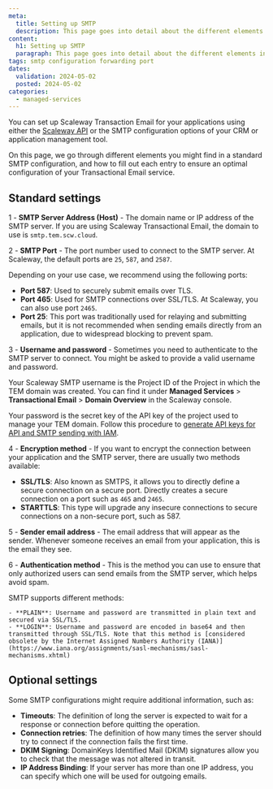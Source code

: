 ```yaml
---
meta:
  title: Setting up SMTP
  description: This page goes into detail about the different elements in a standard SMTP configuration, and how to fill out each entry to ensure an optimal configuration of Transactional Email services.
content:
  h1: Setting up SMTP
  paragraph: This page goes into detail about the different elements in a standard SMTP configuration, and how to fill out each entry to ensure an optimal configuration of Transactional Email services.
tags: smtp configuration forwarding port
dates:
  validation: 2024-05-02
  posted: 2024-05-02
categories:
  - managed-services
---
```


You can set up Scaleway Transaction Email for your applications using either the [Scaleway API](https://www.scaleway.com/en/developers/api/transactional-email/) or the SMTP configuration options of your CRM or application management tool.

On this page, we go through different elements you might find in a standard SMTP configuration, and how to fill out each entry to ensure an optimal configuration of your Transactional Email service.

## Standard settings

1 - **SMTP Server Address (Host)** - The domain name or IP address of the SMTP server. If you are using Scaleway Transactional Email, the domain to use is `smtp.tem.scw.cloud`.

2 - **SMTP Port** - The port number used to connect to the SMTP server. At Scaleway, the default ports are `25`, `587`, and `2587`.

  Depending on your use case, we recommend using the following ports:

   - **Port 587**: Used to securely submit emails over TLS.
   - **Port 465**: Used for SMTP connections over SSL/TLS. At Scaleway, you can also use port `2465`.
   - **Port 25**: This port was traditionally used for relaying and submitting emails, but it is not recommended when sending emails directly from an application, due to widespread blocking to prevent spam.

3 - **Username and password** - Sometimes you need to authenticate to the SMTP server to connect. You might be asked to provide a valid username and password.

Your Scaleway SMTP username is the Project ID of the Project in which the TEM domain was created. You can find it under **Managed Services** > **Transactional Email** > **Domain Overview** in the Scaleway console.

Your password is the secret key of the API key of the project used to manage your TEM domain. Follow this procedure to [generate API keys for API and SMTP sending with IAM](https://www.scaleway.com/en/docs/managed-services/transactional-email/how-to/generate-api-keys-for-tem-with-iam/).

4 - **Encryption method** - If you want to encrypt the connection between your application and the SMTP server, there are usually two methods available:

   - **SSL/TLS**: Also known as SMTPS, it allows you to directly define a secure connection on a secure port. Directly creates a secure connection on a port such as `465` and `2465`.
   - **STARTTLS**: This type will upgrade any insecure connections to secure connections on a non-secure port, such as 587.

5 - **Sender email address** - The email address that will appear as the sender. Whenever someone receives an email from your application, this is the email they see.

6 - **Authentication method** - This is the method you can use to ensure that only authorized users can send emails from the SMTP server, which helps avoid spam.

SMTP supports different methods:

    - **PLAIN**: Username and password are transmitted in plain text and secured via SSL/TLS.
    - **LOGIN**: Username and password are encoded in base64 and then transmitted through SSL/TLS. Note that this method is [considered obsolete by the Internet Assigned Numbers Authority (IANA)](https://www.iana.org/assignments/sasl-mechanisms/sasl-mechanisms.xhtml)

## Optional settings

Some SMTP configurations might require additional information, such as:

- **Timeouts**: The definition of long the server is expected to wait for a response or connection before quitting the operation.
- **Connection retries**: The definition of how many times the server should try to connect if the connection fails the first time.
- **DKIM Signing**: DomainKeys Identified Mail (DKIM) signatures allow you to check that the message was not altered in transit.
- **IP Address Binding**: If your server has more than one IP address, you can specify which one will be used for outgoing emails.



